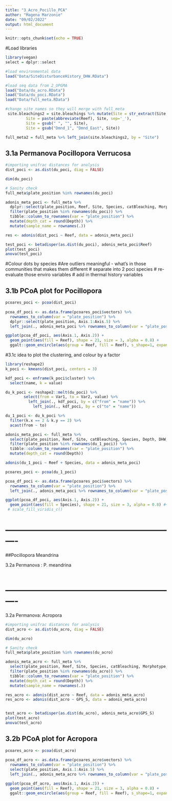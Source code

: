 ```yaml
---
title: "3_Acro_Pocillo_PCA"
author: "Magena Marzonie"
date: "09/02/2022"
output: html_document
---
```


```r
knitr::opts_chunk$set(echo = TRUE)
```

#Load libraries 
```r
library(vegan)
select = dplyr::select
```

```r
#load environmental data 
load("Data/SiteDisturbanceHistory_DHW.RData")

#load seq data from 2_UPGMA
load("Data/du_acro.RData")
load("Data/du_poci.RData")
load("Data/full_meta.RData")
```

```r
#change site names so they will merge with full_meta 
 site.bleachings2 = site.bleachings %>% mutate(Site = str_extract(Site, ".\\d"),
         Site = paste(abbreviate(Reef), Site, sep='_'),
         Site = gsub(" ", "", Site),
         Site = gsub("Dmnd_1", "Dmnd_East", Site))

full_meta2 = full_meta %>% left_join(site.bleachings2, by = "Site")
```



## 3.1a Permanova Pocillopora Verrucosa 
```r
#importing unifrac distances for analysis 
dist_poci <- as.dist(du_poci, diag = FALSE)

dim(du_poci)

# Sanity check
full_meta$plate_position %in% rownames(du_poci)

adonis_meta_poci <- full_meta %>%
  dplyr::select(plate_position, Reef, Site, Species, catBleaching, Morphotype, Depth, DHW, GPS_S = `GPS south`, GPS_E = `GPS east`, Aspect, Exposure) %>%
  filter(plate_position %in% rownames(du_poci)) %>%
  tibble::column_to_rownames(var = "plate_position") %>%
  mutate(depth_cat = round(Depth)) %>%
  mutate(sample_name = rownames(.))

res <- adonis(dist_poci ~ Reef, data = adonis_meta_poci)

test_poci <- betadisper(as.dist(du_poci), adonis_meta_poci$Reef)
plot(test_poci)
anova(test_poci)
```
#Colour dots by species 
#Are outliers meaningful - what's in those communities that makes them different 
# separate into 2 poci species 
# re-evaluate those enviro variables 
# add in thermal history variables 

## 3.1b PCoA plot for Pocillopora 
```r
pcoares_poci <- pcoa(dist_poci)
            
pcoa_df_poci <- as.data.frame(pcoares_poci$vectors) %>%
  rownames_to_column(var = "plate_position") %>%
  dplyr::select(plate_position, Axis.1:Axis.5) %>% 
  left_join(., adonis_meta_poci %>% rownames_to_column(var = "plate_position"))

ggplot(pcoa_df_poci, aes(Axis.1, Axis.2)) +
  geom_point(aes(fill = Reef), shape = 21, size = 3, alpha = 0.8) +
  ggalt::geom_encircle(aes(group = Reef, fill = Reef), s_shape=1, expand=0, alpha = 0.1) 
```


#3.1c idea to plot the clustering, and colour by a factor
```r
library(reshape2)
k_poci <- kmeans(dist_poci, centers = 3)

kdf_poci <- enframe(k_poci$cluster) %>%
  select(name, k = value)

du_k_poci <- reshape2::melt(du_poci) %>%
        select(from = Var1, to = Var2, value) %>% 
          left_join(., kdf_poci, by = c("from" = "name")) %>%
            left_join(., kdf_poci, by = c("to" = "name"))

du_1_poci <- du_k_poci %>%
  filter(k.x == 2 & k.y == 2) %>%
  acast(from ~ to)

adonis_meta_poci <- full_meta %>%
  select(plate_position, Reef, Site, catBleaching, Species, Depth, DHW, GPS_S = `GPS south`, GPS_E = `GPS east`, Aspect, Exposure) %>%
  filter(plate_position %in% rownames(du_1_poci)) %>%
  tibble::column_to_rownames(var = "plate_position") %>%
  mutate(depth_cat = round(Depth))

adonis(du_1_poci ~ Reef + Species, data = adonis_meta_poci)

pcoares_poci <- pcoa(du_1_poci)

pcoa_df_poci <- as.data.frame(pcoares_poci$vectors) %>%
  rownames_to_column(var = "plate_position") %>%
  left_join(., adonis_meta_poci %>% rownames_to_column(var = "plate_position"))

ggplot(pcoa_df_poci, aes(Axis.1, Axis.2)) +
  geom_point(aes(fill = Species), shape = 21, size = 3, alpha = 0.8) #+
 # scale_fill_viridis_c()
```



# ----------------------------------------------------------
##Pocillopora Meandrina 

3.2a Permanova : P. meandrina 
```r

```




# ----------------------------------------------------------


3.2a Permanova: Acropora 
```r
#importing unifrac distances for analysis 
dist_acro <- as.dist(du_acro, diag = FALSE)

dim(du_acro)

# Sanity check
full_meta$plate_position %in% rownames(du_acro)

adonis_meta_acro <- full_meta %>%
  select(plate_position, Reef, Site, Species, catBleaching, Morphotype, Depth, DHW, GPS_S = `GPS south`, GPS_E = `GPS east`, Aspect, Exposure) %>%
  filter(plate_position %in% rownames(du_acro)) %>%
  tibble::column_to_rownames(var = "plate_position") %>%
  mutate(depth_cat = round(Depth)) %>%
  mutate(sample_name = rownames(.))

res_acro <- adonis(dist_acro ~ Reef, data = adonis_meta_acro)
res_acro <- adonis(dist_acro ~ GPS_S, data = adonis_meta_acro)


test_acro <- betadisper(as.dist(du_acro), adonis_meta_acro$GPS_S)
plot(test_acro)
anova(test_acro)
```


## 3.2b PCoA plot for Acropora 
```r
pcoares_acro <- pcoa(dist_acro)
            
pcoa_df_acro <- as.data.frame(pcoares_acro$vectors) %>%
  rownames_to_column(var = "plate_position") %>%
  select(plate_position, Axis.1:Axis.5) %>% 
  left_join(., adonis_meta_acro %>% rownames_to_column(var = "plate_position"))

ggplot(pcoa_df_acro, aes(Axis.1, Axis.2)) +
  geom_point(aes(fill = Reef), shape = 21, size = 3, alpha = 0.8) +
  ggalt::geom_encircle(aes(group = Reef, fill = Reef), s_shape=1, expand=0, alpha = 0.1) 
```



